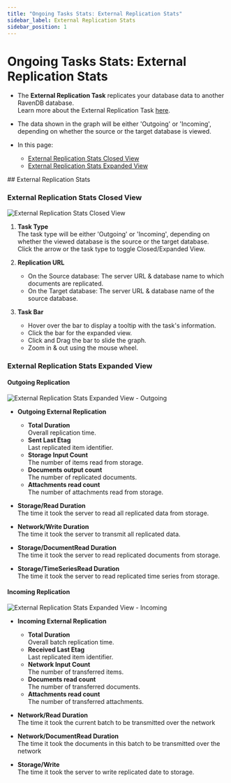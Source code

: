 ```yaml
---
title: "Ongoing Tasks Stats: External Replication Stats"
sidebar_label: External Replication Stats
sidebar_position: 1
---
```



# Ongoing Tasks Stats: External Replication Stats
<Admonition type="note" title="Note">

* The **External Replication Task** replicates your database data to another RavenDB database.  
  Learn more about the External Replication Task [here](../../../../studio/database/tasks/ongoing-tasks/external-replication-task).  
* The data shown in the graph will be either 'Outgoing' or 'Incoming', depending on whether the source or the target database is viewed.  

* In this page:  
   * [External Replication Stats Closed View](../../../../studio/database/stats/ongoing-tasks-stats/external-replication-stats#external-replication-stats-closed-view)  
   * [External Replication Stats Expanded View](../../../../studio/database/stats/ongoing-tasks-stats/external-replication-stats#external-replication-stats-expanded-view)  

</Admonition>
## External Replication Stats

### External Replication Stats Closed View

![External Replication Stats Closed View](./assets/stats-view-07-external-replication-closed-view.png)

1. **Task Type**  
   The task type will be either 'Outgoing' or 'Incoming', depending on whether the viewed database is the source or the target database.  
   Click the arrow or the task type to toggle Closed/Expanded View.  

2. **Replication URL**  
    * On the Source database: The server URL & database name to which documents are replicated.  
    * On the Target database: The server URL & database name of the source database.  
3. **Task Bar**  
    * Hover over the bar to display a tooltip with the task's information.  
    * Click the bar for the expanded view.  
    * Click and Drag the bar to slide the graph.  
    * Zoom in & out using the mouse wheel.  
### External Replication Stats Expanded View

#### Outgoing Replication  

![External Replication Stats Expanded View - Outgoing](./assets/stats-view-08_1-external-replication-expanded-view-outgoing.png)

* **Outgoing External Replication**  
     * **Total Duration**  
       Overall replication time.  
     * **Sent Last Etag**  
       Last replicated item identifier.  
     * **Storage Input Count**  
       The number of items read from storage.  
     * **Documents output count**  
       The number of replicated documents.  
     * **Attachments read count**  
       The number of attachments read from storage.  

* **Storage/Read Duration**  
  The time it took the server to read all replicated data from storage.  

* **Network/Write Duration**  
  The time it took the server to transmit all replicated data.  

* **Storage/DocumentRead Duration**  
  The time it took the server to read replicated documents from storage.  

* **Storage/TimeSeriesRead Duration**  
  The time it took the server to read replicated time series from storage.  
#### Incoming Replication

![External Replication Stats Expanded View - Incoming](./assets/stats-view-08_2-external-replication-expanded-view-incoming.png)

* **Incoming External Replication**  
     * **Total Duration**  
       Overall batch replication time.  
     * **Received Last Etag**  
       Last replicated item identifier.  
     * **Network Input Count**  
       The number of transferred items.  
     * **Documents read count**  
       The number of transferred documents.  
     * **Attachments read count**  
       The number of transferred attachments.  

* **Network/Read Duration**  
  The time it took the current batch to be transmitted over the network

* **Network/DocumentRead Duration**  
  The time it took the documents in this batch to be transmitted over the network

* **Storage/Write**  
  The time it took the server to write replicated date to storage.  




